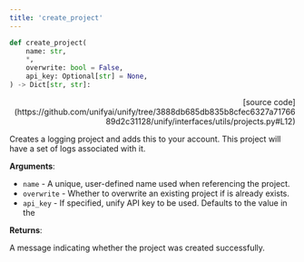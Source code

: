 ```yaml
---
title: 'create_project'
---
```


```python
def create_project(
    name: str,
    *,
    overwrite: bool = False,
    api_key: Optional[str] = None,
) -> Dict[str, str]:
```

<p align="right">[source code](https://github.com/unifyai/unify/tree/3888db685db835b8cfec6327a7176689d2c31128/unify/interfaces/utils/projects.py#L12)</p>

Creates a logging project and adds this to your account. This project will have
a set of logs associated with it.

**Arguments**:

- `name` - A unique, user-defined name used when referencing the project.
- `overwrite` - Whether to overwrite an existing project if is already exists.
- `api_key` - If specified, unify API key to be used. Defaults to the value in the



**Returns**:

A message indicating whether the project was created successfully.